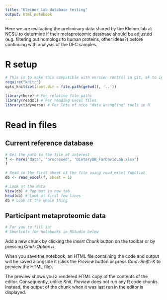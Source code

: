 ```yaml
---
title: "Kleiner lab database testing"
output: html_notebook
---
```


Here we are evaluating the preliminary data shared by the Kleiner lab at NCSU to determine if their metaproteomic database should be adjusted (e.g. filtering out homologs to human proteins, other ideas?) before continuing with analysis of the DFC samples.

# R setup

```r
# This is to make this compatible with version control in git, ok to ignore/exclude
require("knitr")
opts_knit$set(root.dir = file.path(getwd(), '..'))
```

```r
library(here) # For relative file paths
library(readxl) # For reading Excel files
library(tidyverse) # For lots of nice "data wrangling" tools in R
```

# Read in files

## Current reference database

```r
# Get the path to the file of interest
f <- here('data', 'processed', 'DietaryDB_ForDavidLab.xlsx')
f
```

```r
# Read in the first sheet of the file using read_excel function
db <- read_excel(f, sheet = 1)

# Look at the data
View(db) # Pop out in new tab
head(db) # Look at first few lines
db # Look at the whole thing
```

## Participant metaproteomic data

```r
# For you to fill in!
# Shortcuts for notebooks in RStudio below
```

Add a new chunk by clicking the *Insert Chunk* button on the toolbar or by pressing *Cmd+Option+I*.

When you save the notebook, an HTML file containing the code and output will be saved alongside it (click the *Preview* button or press *Cmd+Shift+K* to preview the HTML file). 

The preview shows you a rendered HTML copy of the contents of the editor. Consequently, unlike *Knit*, *Preview* does not run any R code chunks. Instead, the output of the chunk when it was last run in the editor is displayed.

